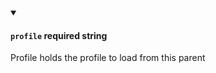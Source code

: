 
<details className="config-field" data-expandable="false" open>
<summary>

#### `profile` <span class="config-field-required" data-required="false">required</span> <span class="config-field-type">string</span> <span class="config-field-default"></span> <span class="config-field-enum"></span>

Profile holds the profile to load from this parent

</summary>



</details>
